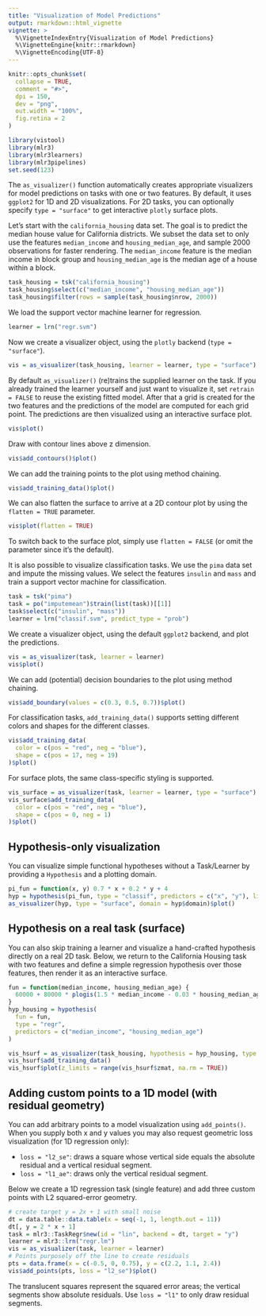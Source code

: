 ```yaml
---
title: "Visualization of Model Predictions"
output: rmarkdown::html_vignette
vignette: >
  %\VignetteIndexEntry{Visualization of Model Predictions}
  %\VignetteEngine{knitr::rmarkdown}
  %\VignetteEncoding{UTF-8}
---
```


```r
knitr::opts_chunk$set(
  collapse = TRUE,
  comment = "#>",
  dpi = 150,
  dev = "png",
  out.width = "100%",
  fig.retina = 2
)
```

```r
library(vistool)
library(mlr3)
library(mlr3learners)
library(mlr3pipelines)
set.seed(123)
```

The `as_visualizer()` function automatically creates appropriate visualizers for model predictions on tasks with one or two features.
By default, it uses `ggplot2` for 1D and 2D visualizations. 
For 2D tasks, you can optionally specify `type = "surface"` to get interactive `plotly` surface plots.

Let's start with the `california_housing` data set.
The goal is to predict the median house value for California districts.
We subset the data set to only use the features `median_income` and `housing_median_age`, and sample 2000 observations for faster rendering.
The `median_income` feature is the median income in block group and `housing_median_age` is the median age of a house within a block.

```r
task_housing = tsk("california_housing")
task_housing$select(c("median_income", "housing_median_age"))
task_housing$filter(rows = sample(task_housing$nrow, 2000))
```

We load the support vector machine learner for regression.

```r
learner = lrn("regr.svm")
```

Now we create a visualizer object, using the `plotly` backend (`type = "surface"`).

```r
vis = as_visualizer(task_housing, learner = learner, type = "surface")
```

By default `as_visualizer()` (re)trains the supplied learner on the task.
If you already trained the learner yourself and just want to visualize it, set `retrain = FALSE` to reuse the existing fitted model.
After that a grid is created for the two features and the predictions of the model are computed for each grid point.
The predictions are then visualized using an interactive surface plot.

```r
vis$plot()
```

Draw with contour lines above z dimension.

```r
vis$add_contours()$plot()
```

We can add the training points to the plot using method chaining.

```r
vis$add_training_data()$plot()
```

We can also flatten the surface to arrive at a 2D contour plot by using the `flatten = TRUE` parameter.

```r
vis$plot(flatten = TRUE)
```

To switch back to the surface plot, simply use `flatten = FALSE` (or omit the parameter since it's the default).

It is also possible to visualize classification tasks.
We use the `pima` data set and impute the missing values.
We select the features `insulin` and `mass` and train a support vector machine for classification.

```r
task = tsk("pima")
task = po("imputemean")$train(list(task))[[1]]
task$select(c("insulin", "mass"))
learner = lrn("classif.svm", predict_type = "prob")
```

We create a visualizer object, using the default `ggplot2` backend, and plot the predictions.

```r
vis = as_visualizer(task, learner = learner)
vis$plot()
```

We can add (potential) decision boundaries to the plot using method chaining.

```r
vis$add_boundary(values = c(0.3, 0.5, 0.7))$plot()
```

For classification tasks, `add_training_data()` supports setting different colors and shapes for the different classes.
```r
vis$add_training_data(
  color = c(pos = "red", neg = "blue"),
  shape = c(pos = 17, neg = 19)
)$plot()
```

For surface plots, the same class-specific styling is supported.

```r
vis_surface = as_visualizer(task, learner = learner, type = "surface")
vis_surface$add_training_data(
  color = c(pos = "red", neg = "blue"),
  shape = c(pos = 0, neg = 1)
)$plot()
```

## Hypothesis-only visualization

You can visualize simple functional hypotheses without a Task/Learner by providing a `Hypothesis` and a plotting domain.

```r
pi_fun = function(x, y) 0.7 * x + 0.2 * y + 4
hyp = hypothesis(pi_fun, type = "classif", predictors = c("x", "y"), link = "logit", domain = list(x = c(-3, 3), y = c(-3, 3)))
as_visualizer(hyp, type = "surface", domain = hyp$domain)$plot()
```

## Hypothesis on a real task (surface)

You can also skip training a learner and visualize a hand-crafted hypothesis directly on a real 2D task. Below, we return to the California Housing task with two features and define a simple regression hypothesis over those features, then render it as an interactive surface.

```r
fun = function(median_income, housing_median_age) {
  60000 + 80000 * plogis(1.5 * median_income - 0.03 * housing_median_age)
}
hyp_housing = hypothesis(
  fun = fun,
  type = "regr",
  predictors = c("median_income", "housing_median_age")
)

vis_hsurf = as_visualizer(task_housing, hypothesis = hyp_housing, type = "surface")
vis_hsurf$add_training_data()
vis_hsurf$plot(z_limits = range(vis_hsurf$zmat, na.rm = TRUE))
```

## Adding custom points to a 1D model (with residual geometry)

You can add arbitrary points to a model visualization using `add_points()`. When you supply both x and y values you may also request geometric loss visualization (for 1D regression only):

* `loss = "l2_se"`: draws a square whose vertical side equals the absolute residual and a vertical residual segment.
* `loss = "l1_ae"`: draws only the vertical residual segment.

Below we create a 1D regression task (single feature) and add three custom points with L2 squared-error geometry.

```r
# create target y = 2x + 1 with small noise
dt = data.table::data.table(x = seq(-1, 1, length.out = 11))
dt[, y = 2 * x + 1]
task = mlr3::TaskRegr$new(id = "lin", backend = dt, target = "y")
learner = mlr3::lrn("regr.lm")
vis = as_visualizer(task, learner = learner)
# Points purposely off the line to create residuals
pts = data.frame(x = c(-0.5, 0, 0.75), y = c(2.2, 1.1, 2.4))
vis$add_points(pts, loss = "l2_se")$plot()
```

The translucent squares represent the squared error areas; the vertical segments show absolute residuals. Use `loss = "l1"` to only draw residual segments.


